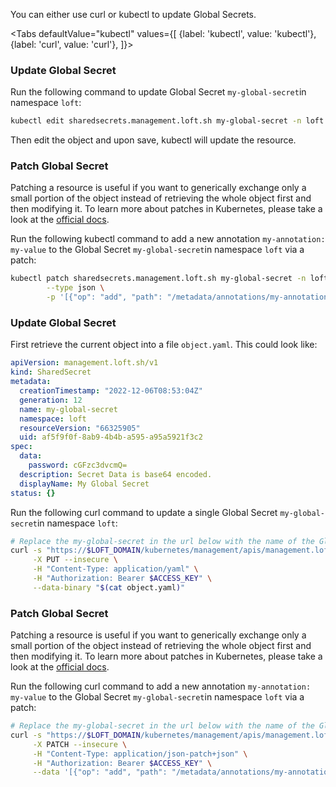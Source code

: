 

You can either use curl or kubectl to update Global Secrets.

<Tabs
    defaultValue="kubectl"
    values={[
      {label: 'kubectl', value: 'kubectl'},
      {label: 'curl', value: 'curl'},
    ]}>
  <TabItem value="kubectl">


### Update Global Secret

Run the following command to update Global Secret `my-global-secret`in namespace `loft`:
```bash
kubectl edit sharedsecrets.management.loft.sh my-global-secret -n loft
```

Then edit the object and upon save, kubectl will update the resource.

### Patch Global Secret

Patching a resource is useful if you want to generically exchange only a small portion of the object instead of retrieving the whole object first and then modifying it.
To learn more about patches in Kubernetes, please take a look at the [official docs](https://kubernetes.io/docs/tasks/manage-kubernetes-objects/update-api-object-kubectl-patch/#use-a-json-merge-patch-to-update-a-deployment).

Run the following kubectl command to add a new annotation `my-annotation: my-value` to the Global Secret `my-global-secret`in namespace `loft` via a patch:
```bash
kubectl patch sharedsecrets.management.loft.sh my-global-secret -n loft \
        --type json \
        -p '[{"op": "add", "path": "/metadata/annotations/my-annotation", "value": "my-value"}]'
```


  </TabItem>
  <TabItem value="curl">


### Update Global Secret

First retrieve the current object into a file `object.yaml`. This could look like:
```yaml
apiVersion: management.loft.sh/v1
kind: SharedSecret
metadata:
  creationTimestamp: "2022-12-06T08:53:04Z"
  generation: 12
  name: my-global-secret
  namespace: loft
  resourceVersion: "66325905"
  uid: af5f9f0f-8ab9-4b4b-a595-a95a5921f3c2
spec:
  data:
    password: cGFzc3dvcmQ=
  description: Secret Data is base64 encoded.
  displayName: My Global Secret
status: {}

```

Run the following curl command to update a single Global Secret `my-global-secret`in namespace `loft`:
```bash
# Replace the my-global-secret in the url below with the name of the Global Secret you want to update
curl -s "https://$LOFT_DOMAIN/kubernetes/management/apis/management.loft.sh/v1/namespaces/loft/sharedsecrets/my-global-secret" \
     -X PUT --insecure \
     -H "Content-Type: application/yaml" \
     -H "Authorization: Bearer $ACCESS_KEY" \
     --data-binary "$(cat object.yaml)"
```

### Patch Global Secret

Patching a resource is useful if you want to generically exchange only a small portion of the object instead of retrieving the whole object first and then modifying it.
To learn more about patches in Kubernetes, please take a look at the [official docs](https://kubernetes.io/docs/tasks/manage-kubernetes-objects/update-api-object-kubectl-patch/#use-a-json-merge-patch-to-update-a-deployment).

Run the following curl command to add a new annotation `my-annotation: my-value` to the Global Secret `my-global-secret`in namespace `loft` via a patch:
```bash
# Replace the my-global-secret in the url below with the name of the Global Secret you want to update
curl -s "https://$LOFT_DOMAIN/kubernetes/management/apis/management.loft.sh/v1/namespaces/loft/sharedsecrets/my-global-secret" \
     -X PATCH --insecure \
     -H "Content-Type: application/json-patch+json" \
     -H "Authorization: Bearer $ACCESS_KEY" \
     --data '[{"op": "add", "path": "/metadata/annotations/my-annotation", "value": "my-value"}]'
```


  </TabItem>
</Tabs>
